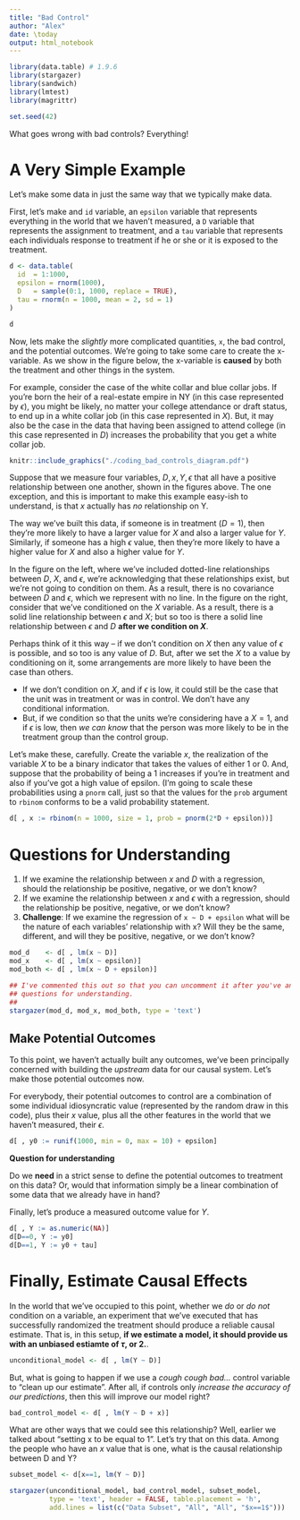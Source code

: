```yaml
---
title: "Bad Control"
author: "Alex"
date: \today
output: html_notebook
---
```

```r
library(data.table) # 1.9.6
library(stargazer)
library(sandwich)
library(lmtest)
library(magrittr)

set.seed(42)
```

What goes wrong with bad controls? Everything! 

# A Very Simple Example 
Let's make some data in just the same way that we typically make data.

First, let's make and `id` variable, an `epsilon` variable that represents everything in the world that we haven't measured, a `D` variable that represents the assignment to treatment, and a `tau` variable that represents each individuals response to treatment if he or she or it is exposed to the treatment. 

```r
d <- data.table(
  id  = 1:1000, 
  epsilon = rnorm(1000), 
  D   = sample(0:1, 1000, replace = TRUE),
  tau = rnorm(n = 1000, mean = 2, sd = 1)
)

d
``` 

Now, lets make the *slightly* more complicated quantities, `x`, the bad control, and the potential outcomes. We're going to take some care to create the x-variable. As we show in the figure below, the x-variable is **caused** by both the treatment and other things in the system. 

For example, consider the case of the white collar and blue collar jobs. If you're born the heir of a real-estate empire in NY (in this case represented by $\epsilon$), you might be likely, no matter your college attendance or draft status, to end up in a white collar job (in this case represented in $X$). But, it may also be the case in the data that having been assigned to attend college (in this case represented in $D$) increases the probability that you get a white collar job. 

```r
knitr::include_graphics("./coding_bad_controls_diagram.pdf")
```

Suppose that we measure four variables, $D, x, Y, \epsilon$ that all have a positive relationship between one another, shown in the figures above.  The one exception, and this is important to make this example easy-ish to understand, is that $x$ actually has *no* relationship on Y.

The way we've built this data, if someone is in treatment ($D=1$), then they're more likely to have a larger value for $X$ and also a larger value for $Y$. Similarly, if someone has a high $\epsilon$ value, then they're more likely to have a higher value for $X$ and also a higher value for $Y$. 

In the figure on the left, where we've included dotted-line relationships between $D$, $X$, and $\epsilon$, we're acknowledging that these relationships exist, but we're not going to condition on them. As a result, there is no covariance between $D$ and $\epsilon$, which we represent with no line. 
In the figure on the right, consider that we've conditioned on the $X$ variable. As a result, there is a solid line relationship between $\epsilon$ and $X$; but so too is there a solid line relationship between $\epsilon$ and $D$ **after we condition on $X$**. 

Perhaps think of it this way -- if we don't condition on $X$ then any value of $\epsilon$ is possible, and so too is any value of $D$. But, after we set the $X$ to a value by conditioning on it, some arrangements are more likely to have been the case than others. 

- If we don't condition on $X$, and if $\epsilon$ is low, it could still be the case that the unit was in treatment or was in control. We don't have any conditional information. 
- But, if we condition so that the units we're considering have a $X=1$, and if $\epsilon$ is low, then *we can know* that the person was more likely to be in the treatment group than the control group. 

Let's make these, carefully. Create the variable $x$, the realization of the variable $X$ to be a binary indicator that takes the values of either 1 or 0. And, suppose that the probability of being a 1 increases if you're in treatment and also if you've got a high value of epsilon. (I'm going to scale these probabilities using a `pnorm` call, just so that the values for the `prob` argument to `rbinom` conforms to be a valid probability statement.  

```r
d[ , x := rbinom(n = 1000, size = 1, prob = pnorm(2*D + epsilon))]
``` 

# Questions for Understanding 

1. If we examine the relationship between $x$ and $D$ with a regression, should the relationship be positive, negative, or we don't know? 
2. If we examine the relationship between $x$ and $\epsilon$ with a regression, should the relationship be positive, negative, or we don't know? 
3. **Challenge**: If we examine the regression of `x ~ D + epsilon` what will be the nature of each variables' relationship with x? Will they be the same, different, and will they be positive, negative, or we don't know? 

```r
mod_d    <- d[ , lm(x ~ D)]
mod_x    <- d[ , lm(x ~ epsilon)]
mod_both <- d[ , lm(x ~ D + epsilon)]

```

```r
## I've commented this out so that you can uncomment it after you've answered the
## questions for understanding.
## 
stargazer(mod_d, mod_x, mod_both, type = 'text')
```

## Make Potential Outcomes 

To this point, we haven't actually built any outcomes, we've been principally concerned with building the *upstream* data for our causal system. Let's make those potential outcomes now. 

For everybody, their potential outcomes to control are a combination of some individual idiosyncratic value (represented by the random draw in this code), plus their $x$ value, plus all the other features in the world that we haven't measured, their $\epsilon$.

```r
d[ , y0 := runif(1000, min = 0, max = 10) + epsilon]
``` 

**Question for understanding** 

Do we **need** in a strict sense to define the potential outcomes to treatment on this data? Or, would that information simply be a linear combination of some data that we already have in hand? 

Finally, let's produce a measured outcome value for $Y$. 

```r
d[ , Y := as.numeric(NA)]
d[D==0, Y := y0]
d[D==1, Y := y0 + tau]
```

# Finally, Estimate Causal Effects 

In the world that we've occupied to this point, whether we *do* or *do not* condition on a variable, an experiment that we've executed that has successfully randomized the treatment should produce a reliable causal estimate. That is, in this setup, **if we estimate a model, it should provide us with an unbiased estiamte of $\tau$, or 2.**. 

```r
unconditional_model <- d[ , lm(Y ~ D)]
```

But, what is going to happen if we use a *cough cough bad...* control variable to "clean up our estimate". After all, if controls only *increase the accuracy of our predictions*, then this will improve our model right? 

```r
bad_control_model <- d[ , lm(Y ~ D + x)]
```


What are other ways that we could see this relationship? Well, earlier we talked about "setting x to be equal to 1". Let's try that on this data. Among the people who have an $x$ value that is one, what is the causal relationship between D and Y? 

```r
subset_model <- d[x==1, lm(Y ~ D)]
```

```r
stargazer(unconditional_model, bad_control_model, subset_model, 
          type = 'text', header = FALSE, table.placement = 'h', 
          add.lines = list(c("Data Subset", "All", "All", "$x==1$")))
```



